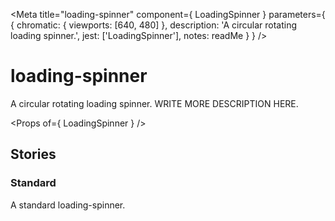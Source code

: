 
<Meta
  title="loading-spinner"
  component={ LoadingSpinner }
  parameters={ {
    chromatic: { viewports: [640, 480] },
    description: 'A circular rotating loading spinner.',
    jest: ['LoadingSpinner'],
    notes: readMe
  } }
/>

# loading-spinner

A circular rotating loading spinner.
WRITE MORE DESCRIPTION HERE.

<Preview withToolbar>
  <Story name="LoadingSpinner">
    <LoadingSpinner textContent="Loading the next task for this case" />
  </Story>
</Preview>

<Props of={ LoadingSpinner } />


## Stories
### Standard

A standard loading-spinner.

<Preview>
  <Story name="Standard">
    <LoadingSpinner textContent="Loading the next task for this case" />
  </Story>
</Preview>
